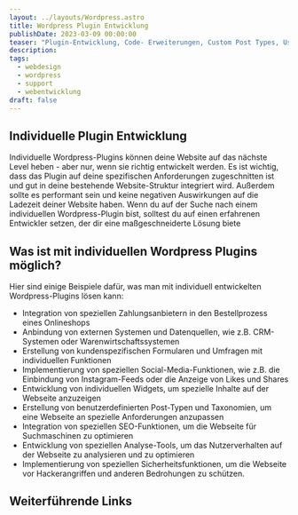 ```yaml
---
layout: ../layouts/Wordpress.astro
title: Wordpress Plugin Entwicklung
publishDate: 2023-03-09 00:00:00
teaser: "Plugin-Entwicklung, Code- Erweiterungen, Custom Post Types, User Management, AJAX, REST, Gutenberg."
description:
tags:
  - webdesign
  - wordpress
  - support
  - webentwicklung
draft: false
---
```


## Individuelle Plugin Entwicklung
Individuelle Wordpress-Plugins können deine Website auf das nächste Level heben - aber nur, wenn sie richtig entwickelt werden. Es ist wichtig, dass das Plugin auf deine spezifischen Anforderungen zugeschnitten ist und gut in deine bestehende Website-Struktur integriert wird. Außerdem sollte es performant sein und keine negativen Auswirkungen auf die Ladezeit deiner Website haben. Wenn du auf der Suche nach einem individuellen Wordpress-Plugin bist, solltest du auf einen erfahrenen Entwickler setzen, der dir eine maßgeschneiderte Lösung biete


<ImageWD />
<CTA classes="mb-5 p-3 text-center" />


## Was ist mit individuellen Wordpress Plugins möglich?
Hier sind einige Beispiele dafür, was man mit individuell entwickelten Wordpress-Plugins lösen kann:

* Integration von speziellen Zahlungsanbietern in den Bestellprozess eines Onlineshops
* Anbindung von externen Systemen und Datenquellen, wie z.B. CRM-Systemen oder Warenwirtschaftssystemen
* Erstellung von kundenspezifischen Formularen und Umfragen mit individuellen Funktionen
* Implementierung von speziellen Social-Media-Funktionen, wie z.B. die Einbindung von Instagram-Feeds oder die Anzeige von Likes und Shares
* Entwicklung von individuellen Widgets, um spezielle Inhalte auf der Webseite anzuzeigen
* Erstellung von benutzerdefinierten Post-Typen und Taxonomien, um eine Webseite an spezielle Anforderungen anzupassen
* Integration von speziellen SEO-Funktionen, um die Webseite für Suchmaschinen zu optimieren
* Entwicklung von speziellen Analyse-Tools, um das Nutzerverhalten auf der Webseite zu analysieren und zu optimieren
* Implementierung von speziellen Sicherheitsfunktionen, um die Webseite vor Hackerangriffen und anderen Bedrohungen zu schützen.


<CTA classes="mb-5 p-3 text-center" />

## Weiterführende Links
<Links />